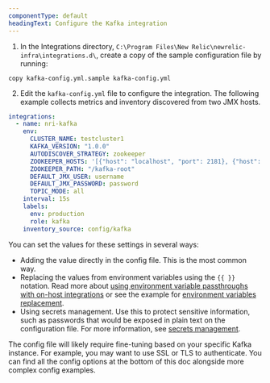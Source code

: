 ```yaml
---
componentType: default
headingText: Configure the Kafka integration
---
```


1. In the Integrations directory, `C:\Program Files\New Relic\newrelic-infra\integrations.d\`, create a copy of the sample configuration file by running:

```shell
copy kafka-config.yml.sample kafka-config.yml
```

2. Edit the `kafka-config.yml` file to configure the integration.  The following example collects metrics and inventory discovered from two JMX hosts.

```yml
integrations:
  - name: nri-kafka
    env:
      CLUSTER_NAME: testcluster1
      KAFKA_VERSION: "1.0.0"
      AUTODISCOVER_STRATEGY: zookeeper
      ZOOKEEPER_HOSTS: '[{"host": "localhost", "port": 2181}, {"host": "localhost2", "port": 2181}]'
      ZOOKEEPER_PATH: "/kafka-root"
      DEFAULT_JMX_USER: username
      DEFAULT_JMX_PASSWORD: password
      TOPIC_MODE: all
    interval: 15s
    labels:
      env: production
      role: kafka
    inventory_source: config/kafka
```

You can set the values for these settings in several ways:

* Adding the value directly in the config file. This is the most common way.
* Replacing the values from environment variables using the `{{ }}` notation. Read more about [using environment variable passthroughs with on-host integrations](/docs/infrastructure/install-infrastructure-agent/configuration/configure-infrastructure-agent/#passthrough) or see the example for [environment variables replacement](/docs/infrastructure/host-integrations/host-integrations-list/elasticsearch/elasticsearch-integration#envvar-replacement).
* Using secrets management. Use this to protect sensitive information, such as passwords that would be exposed in plain text on the configuration file. For more information, see [secrets management](/docs/integrations/host-integrations/installation/secrets-management).

The config file will likely require fine-tuning based on your specific Kafka instance. For example, you may want to use SSL or TLS to authenticate. You can find all the config options at the bottom of this doc alongside more complex config examples.
